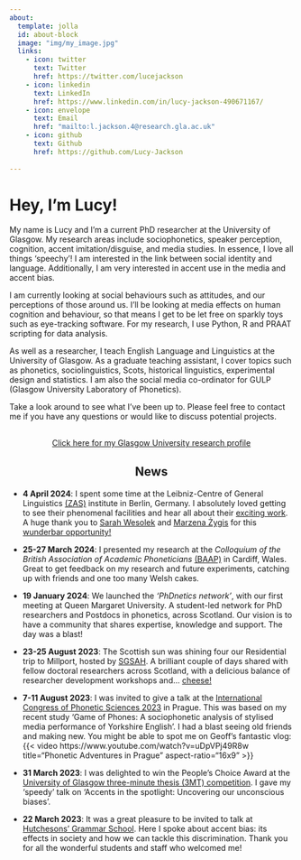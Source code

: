```yaml
---
about:
  template: jolla
  id: about-block
  image: "img/my_image.jpg"
  links:
    - icon: twitter
      text: Twitter
      href: https://twitter.com/lucejackson
    - icon: linkedin
      text: LinkedIn
      href: https://www.linkedin.com/in/lucy-jackson-490671167/
    - icon: envelope
      text: Email
      href: "mailto:l.jackson.4@research.gla.ac.uk"
    - icon: github
      text: Github
      href: https://github.com/Lucy-Jackson
    
---
```

::: {#about-block}
:::

# Hey, I'm Lucy!

My name is Lucy and I'm a current PhD researcher at the University of Glasgow. My research areas include sociophonetics, speaker perception, cognition, accent imitation/disguise, and media studies. In essence, I love all things 'speechy'! I am interested in the link between social identity and language. Additionally, I am very interested in accent use in the media and accent bias.

I am currently looking at social behaviours such as attitudes, and our perceptions of those around us. I'll be looking at media effects on human cognition and behaviour, so that means I get to be let free on sparkly toys such as eye-tracking software. For my research, I use Python, R and PRAAT scripting for data analysis. 

As well as a researcher, I teach English Language and Linguistics at the University of Glasgow. As a graduate teaching assistant, I cover topics such as phonetics, sociolinguistics, Scots, historical linguistics, experimental design and statistics. I am also the social media co-ordinator for GULP (Glasgow University Laboratory of Phonetics).


Take a look around to see what I've been up to. Please feel free to contact me if you have any questions or would like to discuss potential projects. 


   
```{=html}
<div  style="margin: 30px; text-align: center;">
<a class="btn btn-primary" href="https://www.gla.ac.uk/pgrs/lucyjackson/#researchsummary,supervisors,conference,additionalinformation/" role="button" target="_blank" style="padding: 15px 30px;"> Click here for my Glasgow University research profile </a>
</div>
```

 
<h2 style='text-align: center;'>News</h2>

- **4 April 2024**: I spent some time at the Leibniz-Centre of General Linguistics [(ZAS)](https://www.leibniz-zas.de/en/about-us/institute){target='_blank'} institute in Berlin, Germany. I absolutely loved getting to see their phenomenal facilities and hear all about their [exciting work](https://www.leibniz-zas.de/en/research/research-areas){target='_blank'}. A huge thank you to [Sarah Wesolek](https://www.leibniz-zas.de/en/people/details/wesolek-sarah/sarah-wesolek){target='_blank'} and [Marzena Żygis](https://www.leibniz-zas.de/en/people/details/zygis-marzena/marzena-zygis){target='_blank'} for this [wunderbar opportunity!](https://twitter.com/lucejackson/status/1778757070717624754){target='_blank'}

- **25-27 March 2024**: I presented my research at the *Colloquium of the British Association of Academic Phoneticians* [(BAAP)](https://sites.google.com/view/baap-2024/en){target='_blank'} in Cardiff, Wales. Great to get feedback on my research and future experiments, catching up with friends and one too many Welsh cakes.

- **19 January 2024**: We launched the *'PhDnetics network'*, with our first meeting at Queen Margaret University. A student-led network for PhD researchers and Postdocs in phonetics, across Scotland. Our vision is to have a community that shares expertise, knowledge and support. The day was a blast!

- **23-25 August 2023**: The Scottish sun was shining four our Residential trip to Millport, hosted by [SGSAH](https://www.sgsah.ac.uk/prospective/){target='_blank'}. A brilliant couple of days shared with fellow doctoral researchers across Scotland, with a delicious balance of researcher development workshops and... [cheese!](https://twitter.com/lucejackson/status/1695101875886940176){target='_blank'}

- **7-11 August 2023**: I was invited to give a talk at the [International Congress of Phonetic Sciences 2023](https://www.icphs2023.org/){target='_blank'} in Prague. This was based on my recent study 'Game of Phones: A sociophonetic analysis of stylised media performance of Yorkshire English'. I had a blast seeing old friends and making new. You might be able to spot me on Geoff's fantastic vlog: {{< video https://www.youtube.com/watch?v=uDpVPj49R8w
    title="Phonetic Adventures in Prague"
    aspect-ratio="16x9" >}}

- **31 March 2023**: I was delighted to win the People's Choice Award at the [University of Glasgow three-minute thesis (3MT) competition](https://uofgpgrblog.com/pgrblog/2023/5/19/3-minute-thesis-2023-everything-you-need-to-know?rq=3mt){target='_blank'}. I gave my 'speedy' talk on 'Accents in the spotlight: Uncovering our unconscious biases'.

- **22 March 2023**: It was a great pleasure to be invited to talk at [Hutchesons' Grammar School](https://www.hutchesons.org/){target='_blank'}. Here I spoke about accent bias: its effects in society and how we can tackle this discrimination. Thank you for all the wonderful students and staff who welcomed me!
